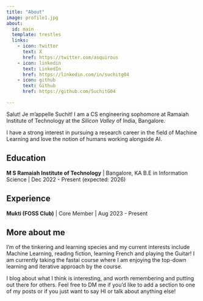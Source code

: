 ```yaml
---
title: "About"
image: profile1.jpg
about:
  id: main
  template: trestles
  links:
    - icon: twitter
      text: X
      href: https://twitter.com/asquirous
    - icon: linkedin
      text: LinkedIn
      href: https://linkedin.com/in/suchitg04
    - icon: github
      text: Github
      href: https://github.com/SuchitG04

---
```


:::{#main}

Salut! Je m'appelle Suchit!  I am a CS engineering sophomore at Ramaiah Institute of Technology at the *Silicon Valley* of India, Bangalore.

I have a strong interest in pursuing a research career in the field of Machine Learning and love the notion of humans working alongside AI.

## Education

**M S Ramaiah Institute of Technology** | Bangalore, KA
B.E in Information Science | Dec 2022 - Present (expected: 2026)

## Experience

**Mukti (FOSS Club)** | Core Member | Aug 2023 - Present

:::

## More about me

I'm of the tinkering and learning species and my current interests include Machine Learning, reading fiction, learning French and playing the Guitar! I am currently taking the fastai course where I am enjoying the top-down learning and iterative approach by the course.

I blog about what I think is interesting, and worth remembering and putting out there for others. Feel free to DM me if you'd like to add a section to one of my posts or if you just want to say HI or talk about anything else!